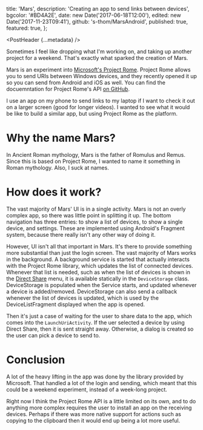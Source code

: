 
  title: 'Mars',
  description: 'Creating an app to send links between devices',
  bgcolor: '#BD4A2E',
  date: new Date('2017-06-18T12:00'),
  edited: new Date('2017-11-23T09:41'),
  github: 's-thom/MarsAndroid',
  published: true,
  featured: true,
};

<PostHeader {...metadata} />

Sometimes I feel like dropping what I'm working on, and taking up another project for a weekend. That's exactly what sparked the creation of Mars.

Mars is an experiment into [Microsoft's Project Rome](https://blogs.windows.com/buildingapps/2016/10/11/cross-device-experience-with-project-rome/#co1zlpQ31R9Lvvkx.97). Project Rome allows you to send URIs between Windows devices, and they recently opened it up so you can send from Android and iOS as well. You can find the docuemntation for Project Rome's API [on GitHub](https://github.com/Microsoft/project-rome). 

I use an app on my phone to send links to my laptop if I want to check it out on a larger screen (good for longer videos). I wanted to see what it would be like to build a similar app, but using Project Rome as the platform. 

# Why the name Mars?

In Ancient Roman mythology, Mars is the father of Romulus and Remus. Since this is based on Project Rome, I wanted to name it something in Roman mythology. Also, I suck at names.

# How does it work?

The vast majority of Mars' UI is in a single activity. Mars is not an overly complex app, so there was little point in splitting it up. The bottom navigation has three entries: to show a list of devices, to show a single device, and settings. These are implemented using Android's Fragment system, because there really isn't any other way of doing it.

However, UI isn't all that important in Mars. It's there to provide something more substantial than just the login screen. The vast majority of Mars works in the background. A background service is started that actually interacts with the Project Rome library, which updates the list of connected devices. Whenever that list is needed, such as when the list of devices is shown in the [Direct Share](/posts/android-direct-share/) menu, it is available statically in the `DeviceStorage` class. DeviceStorage is populated when the Service starts, and updated whenever a device is added/removed. DeviceStorage can also send a callback whenever the list of devices is updated, which is used by the DeviceListFragment displayed when the app is opened.

<Post url="/posts/android-direct-share/"></Post>

Then it's just a case of waiting for the user to share data to the app, which comes into the `LaunchUriActivity`. If the uer selected a device by using Direct Share, then it is sent straight away. Otherwise, a dialog is created so the user can pick a device to send to.

# Conclusion

A lot of the heavy lifting in the app was done by the library provided by Microsoft. That handled a lot of the login and sending, which meant that this could be a weekend experiment, instead of a week-long project. 

Right now I think the Project Rome API is a little limited on its own, and to do anything more complex requires the user to install an app on the receiving devices. Perhaps if there was more native support for actions such as copying to the clipboard then it would end up being a lot more useful.

